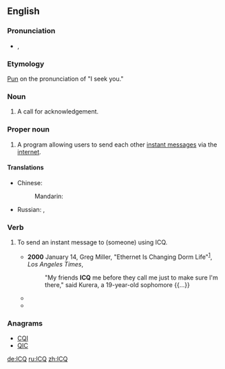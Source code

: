 ==English==
{{wikipedia}}

===Pronunciation===
* {{enPR|ī"sē-kyū'}}, {{IPA|/ˌaɪsiːˈkjuː/|lang=en}}

===Etymology===
[[pun|Pun]] on the pronunciation of "I seek you."

===Noun===
{{en-noun}}

# {{context|ham radio|lang=en}} A call for acknowledgement.

===Proper noun===
{{en-proper noun}}

# {{context|Internet|lang=en}} A program allowing users to send each other [[instant message]]s via the [[internet]].

====Translations====
{{trans-top|ICQ}}
* Chinese:
*: Mandarin: {{t+|cmn|ICQ|sc=Latn}}
{{trans-mid}}
* Russian: {{t+|ru|ICQ|sc=Latn}}, {{t|ru|аська|f|tr=ás'ka}} {{qualifier|slang}}
{{trans-bottom}}

===Verb===
{{en-verb}}

# {{context|transitive|Internet|lang=en}} To send an instant message to (someone) using ICQ.
#* '''2000''' January 14, Greg Miller, "Ethernet Is Changing Dorm Life"<sup>[http://pqasb.pqarchiver.com/latimes/access/47965739.html?dids=47965739:47965739&FMT=ABS&FMTS=ABS:FT]</sup>, ''Los Angeles Times'',
#*: "My friends '''ICQ''' me before they call me just to make sure I'm there," said Kurera, a 19-year-old sophomore {{...}}
#* {{quote-book|2002|Mike Savage|Lake Effect|url=http://books.google.com/books?id=FYPXCIFASH4C|isbn=1886028443|page=94|publisher=Savage Press <!-- apparently a legitimate publisher -->
|passage=I'll log-on in Hawaii. If needed we can '''ICQ''' from there.}}
#* {{quote-book|2004|Michael C. Westwood|Meeting the President|url=http://books.google.com/books?id=yWYv1sgNue8C|isbn=1589612973|page=94
|passage=It shut him up. Never had him '''ICQ''' me again.}}

===Anagrams===
* [[CQI#English|CQI]]
* [[QIC#English|QIC]]

[[de:ICQ]]
[[ru:ICQ]]
[[zh:ICQ]]